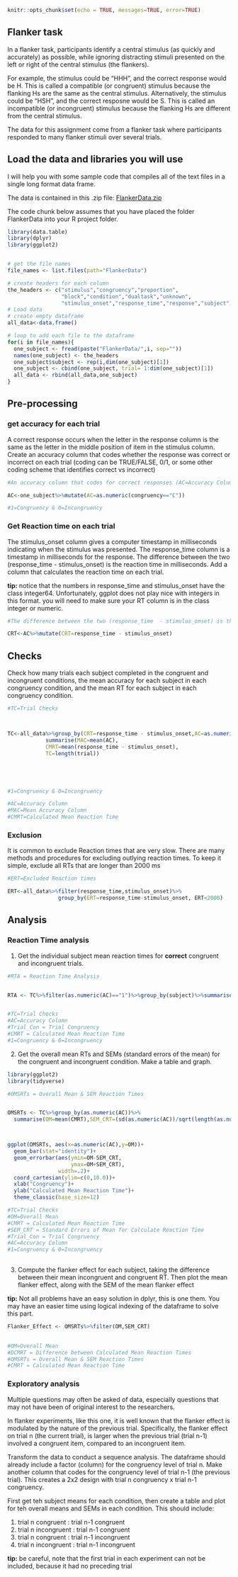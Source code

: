 ```r
knitr::opts_chunk$set(echo = TRUE, messages=TRUE, error=TRUE) 
```

## Flanker task

In a flanker task, participants identify a central stimulus (as quickly and accurately) as possible, while ignoring distracting stimuli presented on the left or right of the central stimulus (the flankers). 

For example, the stimulus could be "HHH", and the correct response would be H. This is called a compatible (or congruent) stimulus because the flanking Hs are the same as the central stimulus. Alternatively, the stimulus could be "HSH", and the correct resposne would be S. This is called an incompatible (or incongruent) stimulus because the flanking Hs are different from the central stimulus. 

The data for this assignment come from a flanker task where participants responded to many flanker stimuli over several trials. 

## Load the data and libraries you will use

I will help you with some sample code that compiles all of the text files in a single long format data frame.

The data is contained in this .zip file: [FlankerData.zip](https://crumplab.github.io/psyc7709/Presentations/FlankerData.zip)

The code chunk below assumes that you have placed the folder FlankerData into your R project folder. 

```r
library(data.table)
library(dplyr)
library(ggplot2)


# get the file names
file_names <- list.files(path="FlankerData")

# create headers for each column
the_headers <- c("stimulus","congruency","proportion",
                 "block","condition","dualtask","unknown",
                 "stimulus_onset","response_time","response","subject")
# Load data
# create empty dataframe
all_data<-data.frame()

# loop to add each file to the dataframe
for(i in file_names){
  one_subject <- fread(paste("FlankerData/",i, sep=""))
  names(one_subject) <- the_headers
  one_subject$subject <- rep(i,dim(one_subject)[1])
  one_subject <- cbind(one_subject, trial= 1:dim(one_subject)[1])
  all_data <- rbind(all_data,one_subject)
}

```

## Pre-processing

### get accuracy for each trial

A correct response occurs when the letter in the response column is the same as the letter in the middle position of item in the stimulus column. Create an accuracy column that codes whether the response was correct or incorrect on each trial (coding can be TRUE/FALSE, 0/1, or some other coding scheme that identifies correct vs incorrect)

```r
#An accuracy column that codes for correct responses (AC=Accuracy Column)

AC<-one_subject%>%mutate(AC=as.numeric(congruency=="C"))

#1=Congruency & 0=Incongruency
```

### Get Reaction time on each trial

The stimulus_onset column gives a computer timestamp in milliseconds indicating when the stimulus was presented. The response_time column is a timestamp in milliseconds for the response. The difference between the two (response_time  - stimulus_onset) is the reaction time in milliseconds. Add a column that calculates the reaction time on each trial.

**tip:** notice that the numbers in response_time and stimulus_onset have the class integer64. Unfortunately, ggplot does not play nice with integers in this format. you will need to make sure your RT column is in the class integer or numeric.

```r
#The difference between the two (response_time  - stimulus_onset) is the reaction time in milliseconds (CRT= Calculated Reaction Time)

CRT<-AC%>%mutate(CRT=response_time - stimulus_onset)

```

## Checks

Check how many trials each subject completed in the congruent and incongruent conditions, the mean accuracy for each subject in each congruency condition, and the mean RT for each subject in each congruency condition.

```r

#TC=Trial Checks



TC<-all_data%>%group_by(CRT=response_time - stimulus_onset,AC=as.numeric(congruency=="C"),subject)%>%
            summarise(MAC=mean(AC),
            CMRT=mean(response_time - stimulus_onset), 
            TC=length(trial))





#1=Congruency & 0=Incongruency

#AC=Accuracy Column
#MAC=Mean Accuracy Column
#CMRT=Calculated Mean Reaction Time

```

### Exclusion

It is common to exclude Reaction times that are very slow. There are many methods and procedures for excluding outlying reaction times. To keep it simple, exclude all RTs that are longer than 2000 ms

```r
#ERT=Excluded Reaction times

ERT<-all_data%>%filter(response_time,stimulus_onset)%>%
                group_by(ERT=response_time-stimulus_onset, ERT<2000)


```

## Analysis

### Reaction Time analysis

1. Get the individual subject mean reaction times for **correct** congruent and incongruent trials.

```r

#RTA = Reaction Time Analysis


RTA <- TC%>%filter(as.numeric(AC)=="1")%>%group_by(subject)%>%summarise(CMRT)


#TC=Trial Checks
#AC=Accuracy Column
#Trial_Con = Trial Congruency
#CMRT = Calculated Mean Reaction Time
#1=Congruency & 0=Incongruency

```

2. Get the overall mean RTs and SEMs (standard errors of the mean) for the congruent and incongruent condition. Make a table and graph.

```r

library(ggplot2)
library(tidyverse)

#OMSRTs = Overall Mean & SEM Reaction Times


OMSRTs <- TC%>%group_by(as.numeric(AC))%>%
  summarise(OM=mean(CMRT),SEM_CRT=(sd(as.numeric(AC))/sqrt(length(as.numeric(AC)))))



ggplot(OMSRTs, aes(x=as.numeric(AC),y=OM))+
  geom_bar(stat="identity")+
  geom_errorbar(aes(ymin=OM-SEM_CRT,
                    ymax=OM+SEM_CRT),
                width=.2)+
  coord_cartesian(ylim=c(0,10.0))+
  xlab("Congruency")+
  ylab("Calculated Mean Reaction Time")+
  theme_classic(base_size=12)

#TC=Trial Checks
#OM=Overall Mean
#CMRT = Calculated Mean Reaction Time
#SEM_CRT = Standard Errors of Mean for Calculate Reaction Time
#Trial_Con = Trial Congruency
#AC=Accuracy Column
#1=Congruency & 0=Incongruency
  
```

3. Compute the flanker effect for each subject, taking the difference between their mean incongruent and congruent RT. Then plot the mean flanker effect, along with the SEM of the mean flanker effect

**tip:** Not all problems have an easy solution in dplyr, this is one them. You may have an easier time using logical indexing of the dataframe to solve this part.

```r
Flanker_Effect <- OMSRTs%>%filter(OM,SEM_CRT)
 

#OM=Overall Mean
#DCMRT = Difference between Calculated Mean Reaction Times
#OMSRTs = Overall Mean & SEM Reaction Times
#CMRT = Calculated Mean Reaction Time

```


### Exploratory analysis

Multiple questions may often be asked of data, especially questions that may not have been of original interest to the researchers. 

In flanker experiments, like this one, it is well known that the flanker effect is modulated by the nature of the previous trial. Specifically, the flanker effect on trial n (the current trial), is larger when the previous trial (trial n-1) involved a congruent item, compared to an incongruent item. 

Transform the data to conduct a sequence analysis. The dataframe should already include a factor (column) for the congruency level of trial n. Make another column that codes for the congruency level of trial n-1 (the previous trial). This creates a 2x2 design with trial n congruency x trial n-1 congruency. 

First get teh subject means for each condition, then create a table and plot for teh overall means and SEMs in each condition. This should include:

1. trial n congruent : trial n-1 congruent
2. trial n incongruent : trial n-1 congruent
3. trial n congruent : trial n-1 incongruent
4. trial n incongruent : trial n-1 incongruent

**tip:** be careful, note that the first trial in each experiment can not be included, because it had no preceding trial

```r


```







